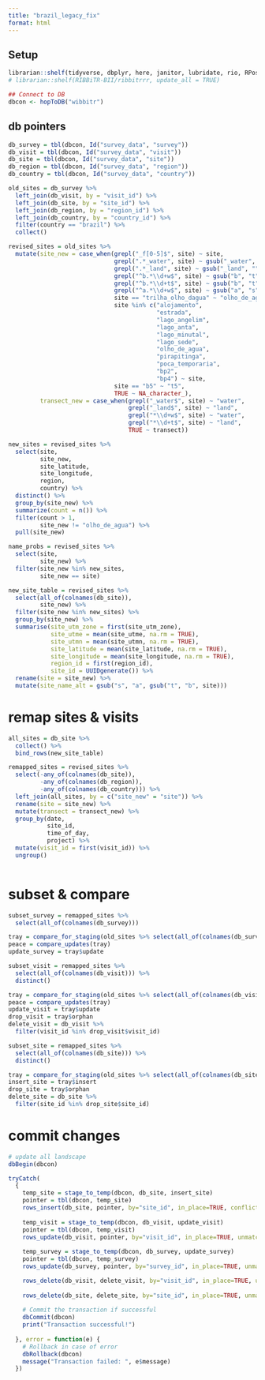 ```yaml
---
title: "brazil_legacy_fix"
format: html
---
```


## Setup

```r
librarian::shelf(tidyverse, dbplyr, here, janitor, lubridate, rio, RPostgres, stringr, DBI, parsedate, uuid, hms, RIBBiTR-BII/ribbitrrr, plotly)
# librarian::shelf(RIBBiTR-BII/ribbitrrr, update_all = TRUE)

## Connect to DB
dbcon <- hopToDB("wibbitr")

```

## db pointers
```r
db_survey = tbl(dbcon, Id("survey_data", "survey"))
db_visit = tbl(dbcon, Id("survey_data", "visit"))
db_site = tbl(dbcon, Id("survey_data", "site"))
db_region = tbl(dbcon, Id("survey_data", "region"))
db_country = tbl(dbcon, Id("survey_data", "country"))

```

```r
old_sites = db_survey %>%
  left_join(db_visit, by = "visit_id") %>%
  left_join(db_site, by = "site_id") %>%
  left_join(db_region, by = "region_id") %>%
  left_join(db_country, by = "country_id") %>%
  filter(country == "brazil") %>%
  collect()

revised_sites = old_sites %>%
  mutate(site_new = case_when(grepl("_f[0-5]$", site) ~ site,
                              grepl(".*_water", site) ~ gsub("_water", "", site),
                              grepl(".*_land", site) ~ gsub("_land", "", site),
                              grepl("^b.*\\d+w$", site) ~ gsub("b", "t", gsub("w", "", site)),
                              grepl("^b.*\\d+t$", site) ~ gsub("b", "t", gsub("t", "", site)),
                              grepl("^a.*\\d+w$", site) ~ gsub("a", "s", gsub("w", "", site)),
                              site == "trilha_olho_dagua" ~ "olho_de_agua",
                              site %in% c("alojamento",
                                          "estrada",
                                          "lago_angelim",
                                          "lago_anta",
                                          "lago_minutal",
                                          "lago_sede",
                                          "olho_de_agua",
                                          "pirapitinga",
                                          "poca_temporaria",
                                          "bp2",
                                          "bp4") ~ site,
                              site == "b5" ~ "t5",
                              TRUE ~ NA_character_),
         transect_new = case_when(grepl("_water$", site) ~ "water",
                                  grepl("_land$", site) ~ "land",
                                  grepl("*\\d+w$", site) ~ "water",
                                  grepl("*\\d+t$", site) ~ "land",
                                  TRUE ~ transect))

new_sites = revised_sites %>%
  select(site,
         site_new,
         site_latitude,
         site_longitude,
         region,
         country) %>%
  distinct() %>%
  group_by(site_new) %>%
  summarize(count = n()) %>%
  filter(count > 1,
         site_new != "olho_de_agua") %>%
  pull(site_new)

name_probs = revised_sites %>%
  select(site,
         site_new) %>%
  filter(site_new %in% new_sites,
         site_new == site)

new_site_table = revised_sites %>%
  select(all_of(colnames(db_site)),
         site_new) %>%
  filter(site_new %in% new_sites) %>%
  group_by(site_new) %>%
  summarise(site_utm_zone = first(site_utm_zone),
            site_utme = mean(site_utme, na.rm = TRUE),
            site_utmn = mean(site_utmn, na.rm = TRUE),
            site_latitude = mean(site_latitude, na.rm = TRUE),
            site_longitude = mean(site_longitude, na.rm = TRUE),
            region_id = first(region_id),
            site_id = UUIDgenerate()) %>%
  rename(site = site_new) %>%
  mutate(site_name_alt = gsub("s", "a", gsub("t", "b", site)))

```

# remap sites & visits
```r
all_sites = db_site %>%
  collect() %>%
  bind_rows(new_site_table)

remapped_sites = revised_sites %>%
  select(-any_of(colnames(db_site)),
         -any_of(colnames(db_region)),
         -any_of(colnames(db_country))) %>%
  left_join(all_sites, by = c("site_new" = "site")) %>%
  rename(site = site_new) %>%
  mutate(transect = transect_new) %>%
  group_by(date,
           site_id,
           time_of_day,
           project) %>%
  mutate(visit_id = first(visit_id)) %>%
  ungroup()
  

```

# subset & compare
```r
subset_survey = remapped_sites %>%
  select(all_of(colnames(db_survey)))

tray = compare_for_staging(old_sites %>% select(all_of(colnames(db_survey))), subset_survey, "survey_id", report = "survey")
peace = compare_updates(tray)
update_survey = tray$update

subset_visit = remapped_sites %>%
  select(all_of(colnames(db_visit))) %>%
  distinct()

tray = compare_for_staging(old_sites %>% select(all_of(colnames(db_visit))) %>% distinct(), subset_visit, "visit_id", report = "visit")
peace = compare_updates(tray)
update_visit = tray$update
drop_visit = tray$orphan
delete_visit = db_visit %>%
  filter(visit_id %in% drop_visit$visit_id)

subset_site = remapped_sites %>%
  select(all_of(colnames(db_site))) %>%
  distinct()

tray = compare_for_staging(old_sites %>% select(all_of(colnames(db_site))) %>% distinct(), subset_site, "site_id", report = "site")
insert_site = tray$insert
drop_site = tray$orphan
delete_site = db_site %>%
  filter(site_id %in% drop_site$site_id)

```

# commit changes
```r
# update all landscape
dbBegin(dbcon)

tryCatch(
  {
    temp_site = stage_to_temp(dbcon, db_site, insert_site)
    pointer = tbl(dbcon, temp_site)
    rows_insert(db_site, pointer, by="site_id", in_place=TRUE, conflict = "ignore")
    
    temp_visit = stage_to_temp(dbcon, db_visit, update_visit)
    pointer = tbl(dbcon, temp_visit)
    rows_update(db_visit, pointer, by="visit_id", in_place=TRUE, unmatched = "ignore")
    
    temp_survey = stage_to_temp(dbcon, db_survey, update_survey)
    pointer = tbl(dbcon, temp_survey)
    rows_update(db_survey, pointer, by="survey_id", in_place=TRUE, unmatched = "ignore")

    rows_delete(db_visit, delete_visit, by="visit_id", in_place=TRUE, unmatched = "ignore")
    
    rows_delete(db_site, delete_site, by="site_id", in_place=TRUE, unmatched = "ignore")
    
    # Commit the transaction if successful
    dbCommit(dbcon)
    print("Transaction successful!")
    
  }, error = function(e) {
    # Rollback in case of error
    dbRollback(dbcon)
    message("Transaction failed: ", e$message)
  })

```